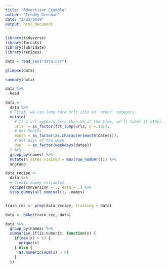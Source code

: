 ```yaml
---
title: "Advertiser Example"
author: "Freddy Drennan"
date: "2/21/2019"
output: html_document
---
```


```r
library(tidyverse)
library(forcats)
library(lubridate)
library(recipes)
```


```r
data = read_csv("data.csv")
```

```r
glimpse(data)
```


```r
summary(data)
```


```r
data %>% 
  head
```

```r
data <-
  data %>% 
  # First, we can lump rare urls into an 'other' category. 
  mutate(
    # If a url appears less than 5% of the time, we'll label it other. 
    urls  = as_factor(fct_lump(urls, p =.10)),
    # Get Months
    month = as_factor(as.character(month(dates))),
    # Get days of the week
    day   = as_factor(weekdays(dates))
  ) %>% 
  group_by(names) %>% 
  mutate(n_sites_visited = max(row_number())) %>% 
  ungroup
```

```r
data_recipe <- 
  data %>% 
  # Create dummy variables.
  recipe(conversion ~ ., data = .) %>% 
  step_dummy(all_nominal(), -names) 


train_rec <- prep(data_recipe, training = data)

data <- bake(train_rec, data)
```


```r
data %>% 
  group_by(names) %>% 
  summarise_if(is.numeric, function(x) {
    if(max(x) > 1) {
      unique(x)
    } else {
      as.numeric(sum(x) > 0)
    }
  }) 
```
